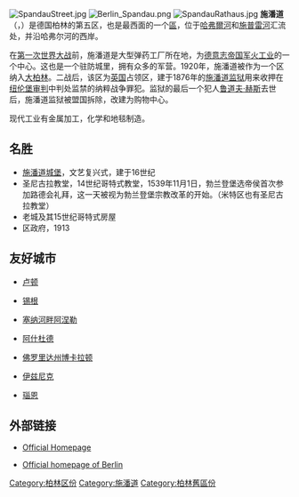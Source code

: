 {{noteTA|G1=德国地名|G2=Landkreis|G3=单位}}
{{Infobox settlement
| name                 = 施潘道
| native_name          = {{lang|de|Spandau}}
| settlement_type      = [[柏林區份|區]]
| image_seal           = Coat_of_arms_of_borough_Spandau.svg
| image_caption        =
| image_map            = Berlin_Bezirk_Spandau_(labeled).svg
| mapsize              = 
| map_caption          = 施潘道於[[柏林|柏林]]的位置
| subdivision_type     = [[世界地理索引|国家]]
| subdivision_name     = {{flag|Germany}}
| subdivision_type1    = [[联邦州_(德国)|联邦州]]
| subdivision_name1    = {{flag|Berlin}}
| leader_title         = [[施潘道區長|區长]]
| leader_name          = 赫爾穆特·克萊班克（Helmut Kleebank）
| leader_party         = [[德國社會民主黨|社民黨]]
| area_footnotes       =  
| area_urban_km2       = 
| area_total_km2       = 91.91
| population_total     = 231540
| population_as_of     = 2012
| population_footnotes = 
| population_density_km2   = 2,500
| population_density_sq_mi = 
| population_urban         = 
| timezone             = [[歐洲中部時間|CET]]（[[UTC+1|UTC+1]]）
| timezone_DST         = [[歐洲中部夏令時間|CEST]]
| utc_offset_DST       = +2
| elevation_footnotes  =
| website              = [http://www.berlin.de/ba-spandau/index.html www.berlin.de/ba-spandau/index.html]{{de icon}}
}}

[[Image:SpandauStreet.jpg|thumb]]
[[Image:Berlin_Spandau.png|thumb]]
[[Image:SpandauRathaus.jpg|thumb]]
'''施潘道'''（{{lang-de|Spandau}}，{{IPA-de|ˈʃpandaʊ̯|lang|De-Spandau.ogg}}）是德国柏林的第五区，也是最西面的一个[[柏林區份|區]]，位于[[哈弗爾河|哈弗爾河]]和[[施普雷河|施普雷河]]汇流处，并沿哈弗尔河的西岸。

在[[第一次世界大战|第一次世界大战]]前，施潘道是大型弹药工厂所在地，为[[德意志帝国|德意志帝国]][[军火工业|军火工业]]的一个中心。这也是一个驻防城里，拥有众多的军营。1920年，施潘道被作为一个区纳入[[大柏林|大柏林]]。二战后，该区为[[英国|英国]]占领区，建于1876年的[[施潘道监狱|施潘道监狱]]用来收押在[[纽伦堡审判|纽伦堡审判]]中判处监禁的纳粹战争罪犯。监狱的最后一个犯人[[鲁道夫·赫斯|鲁道夫·赫斯]]去世后，施潘道监狱被盟国拆除，改建为购物中心。 

现代工业有金属加工，化学和地毯制造。

== 名胜 ==
* [[施潘道城堡|施潘道城堡]]，文艺复兴式，建于16世纪
* 圣尼古拉教堂，14世纪哥特式教堂，1539年11月1日，勃兰登堡选帝侯首次参加路德会礼拜，这一天被视为勃兰登堡宗教改革的开始。（米特区也有圣尼古拉教堂）
* 老城及其15世纪哥特式房屋
* 区政府，1913

== 友好城市 ==
* {{Flag|United Kingdom}}[[卢顿|卢顿]]
* {{Flag|Germany}}[[锡根|锡根]]
* {{Flag|France}}[[塞纳河畔阿涅勒|塞纳河畔阿涅勒]]
* {{Flag|Israel}}[[阿什杜德|阿什杜德]]
* {{Flag|USA}}[[佛罗里达州|佛罗里达州]][[博卡拉顿|博卡拉顿]]
* {{Flag|Turkey}}[[伊兹尼克|伊兹尼克]]
* {{Flag|Germany}}[[瑙恩|瑙恩]]

== 外部链接 ==
* {{de icon}} [http://www.berlin.de/ba-spandau/index.html Official Homepage] {{Wayback|url=http://www.berlin.de/ba-spandau/index.html |date=20150218080106 }} 
* [https://web.archive.org/web/20080213024831/http://www.berlin.de/english/ Official homepage of Berlin]

{{柏林区份}}
{{Authority control}}
{{coord|52|33|N|13|12|E|display=title}}

[[Category:柏林区份|Category:柏林区份]]
[[Category:施潘道|Category:施潘道]]
[[Category:柏林舊區份|Category:柏林舊區份]]